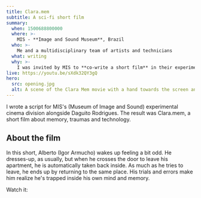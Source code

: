 ```yaml
---
title: Clara.mem
subtitle: A sci-fi short film
summary:
  when: 1500688800000
  where: >-
    MIS - **Image and Sound Museum**, Brazil
  who: >-
    Me and a multidisciplinary team of artists and technicians
  what: writing
  why: >-
    I was invited by MIS to **co-write a short film** in their experimental cinema department. A brief summary: "Alberto is caught in a time loop in this **sci-fi** short film". [Watch the making-of](https://www.youtube.com/watch?v=RlN0DVk32A0)
live: https://youtu.be/sXdk32QY3gQ
hero:
  src: opening.jpg
  alt: A scene of the Clara Mem movie with a hand towards the screen and a blue background
---
```


I wrote a script for MIS's (Museum of Image and Sound) experimental cinema division alongside Daguito Rodrigues. The result was Clara.mem, a short film about memory, traumas and technology.

## About the film

In this short, Alberto (Igor Armucho) wakes up feeling a bit odd. He dresses-up, as usually, but when he crosses the door to leave his apartment, he is automatically taken back inside. As much as he tries to leave, he ends up by returning to the same place. His trials and errors make him realize he's trapped inside his own mind and memory.

Watch it:

<div className="video" title="Trailer Clara.mem" data-video="sXdk32QY3gQ"></div>
